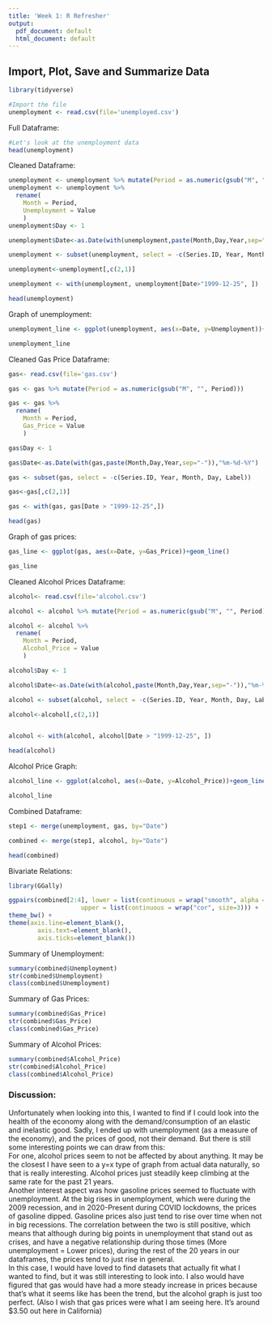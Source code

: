 ---
title: 'Week 1: R Refresher'
output:
  pdf_document: default
  html_document: default
---

## Import, Plot, Save and Summarize Data


```{r include=FALSE}
library(tidyverse)
```

```{r include=FALSE}
#Import the file
unemployment <- read.csv(file='unemployed.csv')
```
Full Dataframe:
```{r echo=FALSE}
#Let's look at the unemployment data
head(unemployment)
```
Cleaned Dataframe:
```{r echo=FALSE}
unemployment <- unemployment %>% mutate(Period = as.numeric(gsub("M", "", Period)))
unemployment <- unemployment %>% 
  rename(
    Month = Period,
    Unemployment = Value
    )
unemployment$Day <- 1

unemployment$Date<-as.Date(with(unemployment,paste(Month,Day,Year,sep="-")),"%m-%d-%Y")

unemployment <- subset(unemployment, select = -c(Series.ID, Year, Month, Day, Label))

unemployment<-unemployment[,c(2,1)]

unemployment <- with(unemployment, unemployment[Date>"1999-12-25", ])

head(unemployment)
```

Graph of unemployment:  

```{r echo=FALSE}
unemployment_line <- ggplot(unemployment, aes(x=Date, y=Unemployment))+geom_line()

unemployment_line
```

Cleaned Gas Price Dataframe:
```{r echo=FALSE}
gas<- read.csv(file='gas.csv')

gas <- gas %>% mutate(Period = as.numeric(gsub("M", "", Period)))

gas <- gas %>% 
  rename(
    Month = Period,
    Gas_Price = Value
    )

gas$Day <- 1

gas$Date<-as.Date(with(gas,paste(Month,Day,Year,sep="-")),"%m-%d-%Y")

gas <- subset(gas, select = -c(Series.ID, Year, Month, Day, Label))

gas<-gas[,c(2,1)]

gas <- with(gas, gas[Date > "1999-12-25",])

head(gas)
```

Graph of gas prices:  

```{r echo=FALSE}
gas_line <- ggplot(gas, aes(x=Date, y=Gas_Price))+geom_line()

gas_line
```

Cleaned Alcohol Prices Dataframe:
```{r echo=FALSE}
alcohol<- read.csv(file='alcohol.csv')

alcohol <- alcohol %>% mutate(Period = as.numeric(gsub("M", "", Period)))

alcohol <- alcohol %>% 
  rename(
    Month = Period,
    Alcohol_Price = Value
    )

alcohol$Day <- 1

alcohol$Date<-as.Date(with(alcohol,paste(Month,Day,Year,sep="-")),"%m-%d-%Y")

alcohol <- subset(alcohol, select = -c(Series.ID, Year, Month, Day, Label))

alcohol<-alcohol[,c(2,1)]


alcohol <- with(alcohol, alcohol[Date > "1999-12-25", ])

head(alcohol)
```

Alcohol Price Graph:  

```{r echo=FALSE}
alcohol_line <- ggplot(alcohol, aes(x=Date, y=Alcohol_Price))+geom_line()

alcohol_line
```

Combined Dataframe:
```{r echo=FALSE}
step1 <- merge(unemployment, gas, by="Date")

combined <- merge(step1, alcohol, by="Date")

head(combined)
```

Bivariate Relations:
```{r echo=FALSE}
library(GGally)

ggpairs(combined[2:4], lower = list(continuous = wrap("smooth", alpha = 0.3, size=0.1)), 
                    upper = list(continuous = wrap("cor", size=3))) + 
theme_bw() + 
theme(axis.line=element_blank(),
        axis.text=element_blank(),
        axis.ticks=element_blank())
```

Summary of Unemployment:
```{r}
summary(combined$Unemployment)
str(combined$Unemployment)
class(combined$Unemployment)
```

Summary of Gas Prices:
```{r}
summary(combined$Gas_Price)
str(combined$Gas_Price)
class(combined$Gas_Price)
```

Summary of Alcohol Prices:
```{r}
summary(combined$Alcohol_Price)
str(combined$Alcohol_Price)
class(combined$Alcohol_Price)
```

### Discussion:
Unfortunately when looking into this, I wanted to find if I could look into the health of the economy along with the demand/consumption of an elastic and inelastic good. Sadly, I ended up with unemployment (as a measure of the economy), and the prices of good, not their demand. But there is still some interesting points we can draw from this:  
For one, alcohol prices seem to not be affected by about anything. It may be the closest I have seen to a y=x type of graph from actual data naturally, so that is really interesting. Alcohol prices just steadily keep climbing at the same rate for the past 21 years.  
Another interest aspect was how gasoline prices seemed to fluctuate with unemployment. At the big rises in unemployment, which were during the 2009 recession, and in 2020-Present during COVID lockdowns, the prices of gasoline dipped. Gasoline prices also just tend to rise over time when not in big recessions. The correlation between the two is still positive, which means that although during big points in unemployment that stand out as crises, and have a negative relationship during those times (More unemployment = Lower prices), during the rest of the 20 years in our dataframes, the prices tend to just rise in general.   
In this case, I would have loved to find datasets that actually fit what I wanted to find, but it was still interesting to look into. I also would have figured that gas would have had a more steady increase in prices because that's what it seems like has been the trend, but the alcohol graph is just too perfect. (Also I wish that gas prices were what I am seeing here. It's around $3.50 out here in California)
